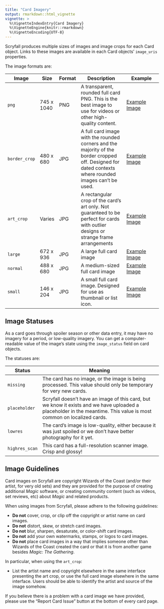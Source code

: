 ```yaml
---
title: "Card Imagery"
output: rmarkdown::html_vignette
vignette: >
  %\VignetteIndexEntry{Card Imagery}
  %\VignetteEngine{knitr::rmarkdown}
  %\VignetteEncoding{UTF-8}
---
```


Scryfall produces multiple sizes of images and image crops for each Card object.
Links to these images are available in each Card objects' `image_uris`
properties.

The image formats are:

| Image         | Size       | Format | Description                                                                                                                                            | Example                                                                                                                                |
| ------------- | ---------- | ------ | ------------------------------------------------------------------------------------------------------------------------------------------------------ | -------------------------------------------------------------------------------------------------------------------------------------- |
| `png`         | 745 x 1040 | PNG    | A transparent, rounded full card PNG. This is the best image to use for videos or other high-quality content.                                          | [Example Image](https://c1.scryfall.com/file/scryfall-cards/png/front/6/d/6da045f8-6278-4c84-9d39-025adf0789c1.png?1562404626)         |
| `border_crop` | 480 x 680  | JPG    | A full card image with the rounded corners and the majority of the border cropped off. Designed for dated contexts where rounded images can't be used. | [Example Image](https://c1.scryfall.com/file/scryfall-cards/border_crop/front/6/d/6da045f8-6278-4c84-9d39-025adf0789c1.jpg?1562404626) |
| `art_crop`    | Varies     | JPG    | A rectangular crop of the card's art only. Not guaranteed to be perfect for cards with outlier designs or strange frame arrangements                   | [Example Image](https://c1.scryfall.com/file/scryfall-cards/art_crop/front/6/d/6da045f8-6278-4c84-9d39-025adf0789c1.jpg?1562404626)    |
| `large`       | 672 x 936  | JPG    | A large full card image                                                                                                                                | [Example Image](https://c1.scryfall.com/file/scryfall-cards/large/front/6/d/6da045f8-6278-4c84-9d39-025adf0789c1.jpg?1562404626)       |
| `normal`      | 488 x 680  | JPG    | A medium-sized full card image                                                                                                                         | [Example Image](https://c1.scryfall.com/file/scryfall-cards/normal/front/6/d/6da045f8-6278-4c84-9d39-025adf0789c1.jpg?1562404626)      |
| `small`       | 146 x 204  | JPG    | A small full card image. Designed for use as thumbnail or list icon.                                                                                   | [Example Image](https://c1.scryfall.com/file/scryfall-cards/small/front/6/d/6da045f8-6278-4c84-9d39-025adf0789c1.jpg?1562404626)       |

## Image Statuses

As a card goes through spoiler season or other data entry, it may have no
imagery for a period, or low-quality imagery. You can get a computer-readable
value of the image's state using the `image_status` field on card objects.

The statuses are:

| Status         | Meaning                                                                                                                                                              |
| -------------- | -------------------------------------------------------------------------------------------------------------------------------------------------------------------- |
| `missing`      | The card has no image, or the image is being processed. This value should only be temporary for very new cards.                                                      |
| `placeholder`  | Scryfall doesn't have an image of this card, but we know it exists and we have uploaded a placeholder in the meantime. This value is most common on localized cards. |
| `lowres`       | The card's image is low-quality, either because it was just spoiled or we don't have better photography for it yet.                                                  |
| `highres_scan` | This card has a full-resolution scanner image. Crisp and glossy!                                                                                                     |

## Image Guidelines

Card images on Scryfall are copyright Wizards of the Coast (and/or their artist,
for very old sets) and they are provided for the purpose of creating additional
_Magic_ software, or creating community content (such as videos, set reviews,
etc) about _Magic_ and related products.

When using images from Scryfall, please adhere to the following guidelines:

* **Do not** cover, crop, or clip off the copyright or artist name on card
images.
* **Do not** distort, skew, or stretch card images.
* **Do not** blur, sharpen, desaturate, or color-shift card images.
* **Do not** add your own watermarks, stamps, or logos to card images.
* **Do not** place card images in a way that implies someone other than Wizards
of the Coast created the card or that it is from another game besides _Magic:
The Gathering_.

In particular, when using the `art_crop`:

* List the artist name and copyright elsewhere in the same interface presenting
the art crop, or use the full card image elsewhere in the same interface. Users
should be able to identify the artist and source of the image somehow.

If you believe there is a problem with a card image we have provided, please use
the "Report Card Issue" button at the bottom of every card page.
